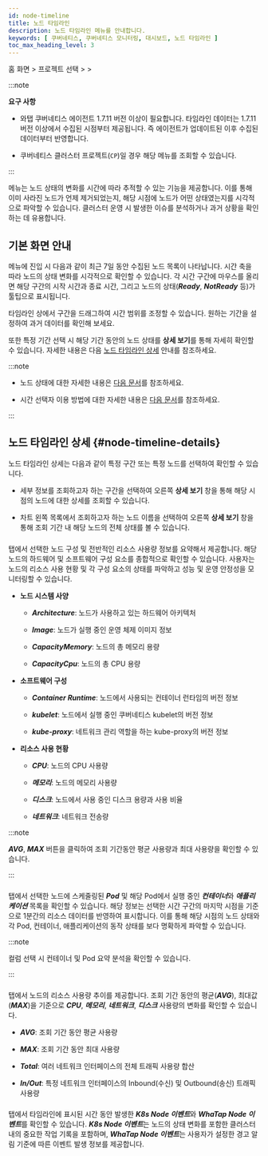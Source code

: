 ```yaml
---
id: node-timeline
title: 노드 타임라인
description: 노드 타임라인 메뉴를 안내합니다.
keywords: [ 쿠버네티스, 쿠버네티스 모니터링, 대시보드, 노드 타임라인 ]
toc_max_heading_level: 3 
---
```


홈 화면 &gt; 프로젝트 선택 &gt; <Cmdname sid="side_cluster" className="uitext" /> &gt; <Cmdname sid="side_nodeTimeline" className="uitext" />

:::note 

**요구 사항**

* 와탭 쿠버네티스 에이전트 1.7.11 버전 이상이 필요합니다. 타임라인 데이터는 1.7.11 버전 이상에서 수집된 시점부터 제공됩니다. 즉 에이전트가 업데이트된 이후 수집된 데이터부터 반영합니다.

* 쿠버네티스 클러스터 프로젝트(<code class='my'>CP</code>)일 경우 해당 메뉴를 조회할 수 있습니다.

:::


<Cmdname sid="side_nodeTimeline" className="uitext" /> 메뉴는 노드 상태의 변화를 시간에 따라 추적할 수 있는 기능을 제공합니다. 이를 통해 이미 사라진 노드가 언제 제거되었는지, 해당 시점에 노드가 어떤 상태였는지를 시각적으로 파악할 수 있습니다. 클러스터 운영 시 발생한 이슈를 분석하거나 과거 상황을 확인하는 데 유용합니다.

## 기본 화면 안내 

<Cmdname sid="side_nodeTimeline" className="uitext" /> 메뉴에 진입 시 다음과 같이 최근 7일 동안 수집된 노드 목록이 나타납니다. 시간 축을 따라 노드의 상태 변화를 시각적으로 확인할 수 있습니다. 각 시간 구간에 마우스를 올리면 해당 구간의 시작 시간과 종료 시간, 그리고 노드의 상태(***Ready***, ***NotReady*** 등)가 툴팁으로 표시됩니다.

<ImgLang img='k8s-node-timeline.png' />

타임라인 상에서 구간을 드래그하여 시간 범위를 조정할 수 있습니다. 원하는 기간을 설정하여 과거 데이터를 확인해 보세요. 

<ImgLang img='k8s-node-timeline-drag.png' />

또한 특정 기간 선택 시 해당 기간 동안의 노드 상태를 **상세 보기**를 통해 자세히 확인할 수 있습니다. 자세한 내용은 다음 [노드 타임라인 상세](#node-timeline-details) 안내를 참조하세요. 

:::note 

* 노드 상태에 대한 자세한 내용은 [다음 문서](https://kubernetes.io/docs/concepts/architecture/nodes/#node-status)를 참조하세요. 

* 시간 선택자 이용 방법에 대한 자세한 내용은 [다음 문서](usage-ui#timeselector)를 참조하세요.

:::

## 노드 타임라인 상세 {#node-timeline-details}

노드 타임라인 상세는 다음과 같이 특정 구간 또는 특정 노드를 선택하여 확인할 수 있습니다. 

<ImgLang img='k8s-node-timeline-stage.png' />

* 세부 정보를 조회하고자 하는 구간을 선택하여 오른쪽 **상세 보기** 창을 통해 해당 시점의 노드에 대한 상세를 조회할 수 있습니다. 

* 차트 왼쪽 목록에서 조회하고자 하는 노드 이름을 선택하여 오른쪽 **상세 보기** 창을 통해 조회 기간 내 해당 노드의 전체 상태를 볼 수 있습니다. 


### <Cmdname sid="TTL08441" className="uitext" type="node" /> 

<Cmdname sid="TTL08441" className="uitext" type="node" /> 탭에서 선택한 노드 구성 및 전반적인 리소스 사용량 정보를 요약해서 제공합니다. 해당 노드의 하드웨어 및 소프트웨어 구성 요소를 종합적으로 확인할 수 있습니다. 사용자는 노드의 리소스 사용 현황 및 각 구성 요소의 상태를 파악하고 성능 및 운영 안정성을 모니터링할 수 있습니다. 

<ImgLang img='k8s-node-timeline-config.png' /> 

* **노드 시스템 사양**

	*	***Architecture***: 노드가 사용하고 있는 하드웨어 아키텍처

	*	***Image***: 노드가 실행 중인 운영 체제 이미지 정보

	*	***CapacityMemory***: 노드의 총 메모리 용량

	*	***CapacityCpu***: 노드의 총 CPU 용량

* **소프트웨어 구성** 

	* ***Container Runtime***: 노드에서 사용되는 컨테이너 런타임의 버전 정보 
	
  * ***kubelet***: 노드에서 실행 중인 쿠버네티스 kubelet의 버전 정보 
	
  * ***kube-proxy***: 네트워크 관리 역할을 하는 kube-proxy의 버전 정보 

* **리소스 사용 현황** 

	*	***CPU***: 노드의 CPU 사용량

	*	***메모리***: 노드의 메모리 사용량

	*	***디스크***: 노드에서 사용 중인 디스크 용량과 사용 비율

	*	***네트워크***: 네트워크 전송량 

:::note 

***AVG***, ***MAX*** 버튼을 클릭하여 조회 기간동안 평균 사용량과 최대 사용량을 확인할 수 있습니다.

:::


### <Cmdname sid="resource" className="uitext" />

<Cmdname sid="resource" className="uitext" /> 탭에서 선택한 노드에 스케줄링된 ***Pod*** 및 해당 Pod에서 실행 중인 ***컨테이너***와 ***애플리케이션*** 목록을 확인할 수 있습니다. 해당 정보는 선택한 시간 구간의 마지막 시점을 기준으로 1분간의 리소스 데이터를 반영하여 표시합니다. 이를 통해 해당 시점의 노드 상태와 각 Pod, 컨테이너, 애플리케이션의 동작 상태를 보다 명확하게 파악할 수 있습니다.

<ImgLang img='k8s-node-timeline-resource.png' /> 

:::note 

<Cmdname sid="overview" className="uitext" /> 컬럼 선택 시 컨테이너 및 Pod 요약 분석을 확인할 수 있습니다. 

:::

### <Cmdname sid="metrics" className="uitext" />

<Cmdname sid="metrics" className="uitext" /> 탭에서 노드의 리소스 사용량 추이를 제공합니다. 조회 기간 동안의 평균(***AVG***), 최대값(***MAX***)을 기준으로 ***CPU***, ***메모리***, ***네트워크***, ***디스크*** 사용량의 변화를 확인할 수 있습니다. 

<ImgLang img='k8s-node-timeline-metrics.png' /> 

* ***AVG***: 조회 기간 동안 평균 사용량

* ***MAX***: 조회 기간 동안 최대 사용량

* ***Total***: 여러 네트워크 인터페이스의 전체 트래픽 사용량 합산

* ***In/Out***: 특정 네트워크 인터페이스의 Inbound(수신) 및 Outbound(송신) 트래픽 사용량

### <Cmdname sid="event" className="uitext" />

<Cmdname sid="event" className="uitext" /> 탭에서 타임라인에 표시된 시간 동안 발생한 ***K8s Node 이벤트***와 ***WhaTap Node 이벤트***를 확인할 수 있습니다. ***K8s Node 이벤트***는 노드의 상태 변화를 포함한 클러스터 내의 중요한 작업 기록을 포함하며, ***WhaTap Node 이벤트***는 사용자가 설정한 경고 알림 기준에 따른 이벤트 발생 정보를 제공합니다. 

<ImgLang img='k8s-node-timeline-event.png' /> 
